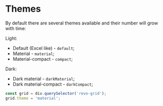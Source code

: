 
<Meta title="Docs/Themes/Overview" id="themeOverview"/>

# Themes

By default there are several themes available and their number will grow with time:


Light:
- Default (Excel like) - `default`;
- Material - `material`;
- Material-compact - `compact`;

Dark:
- Dark material  - `darkMaterial`;
- Dark material-compact  - `darkCompact`;

```js
const grid = div.querySelector('revo-grid');
grid.theme = 'material';
```
